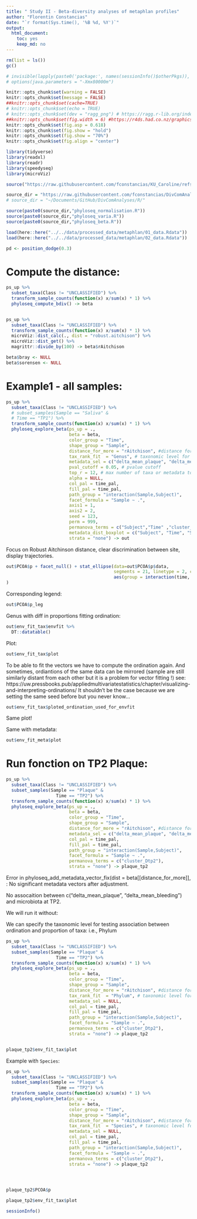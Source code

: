 ```yaml
---
title: " Study II - Beta-diversity analyses of metaphlan profiles"
author: "Florentin Constancias"
date: "`r format(Sys.time(), '%B %d, %Y')`"
output: 
  html_document: 
    toc: yes
    keep_md: no
---
```



```r
rm(list = ls())
gc()

# invisible(lapply(paste0('package:', names(sessionInfo()$otherPkgs)), detach, character.only=TRUE, unload=TRUE))
# options(java.parameters = "-Xmx80000m")
```


```r
knitr::opts_chunk$set(warning = FALSE)
knitr::opts_chunk$set(message = FALSE)
##knitr::opts_chunk$set(cache=TRUE)
# knitr::opts_chunk$set(echo = TRUE)
# knitr::opts_chunk$set(dev = "ragg_png") # https://ragg.r-lib.org/index.html
##knitr::opts_chunk$set(fig.width = 6) #https://r4ds.had.co.nz/graphics-for-communication.html#figure-sizing
knitr::opts_chunk$set(fig.asp = 0.618)
knitr::opts_chunk$set(fig.show = "hold")
knitr::opts_chunk$set(fig.show = "70%")
knitr::opts_chunk$set(fig.align = "center")
```

```r
library(tidyverse)
library(readxl)
library(readr)
library(speedyseq)
library(microViz)
```

```r
source("https://raw.githubusercontent.com/fconstancias/KU_Caroline/refs/heads/main/code/functions/phyloseq_functions.R")

source_dir = "https://raw.githubusercontent.com/fconstancias/DivComAnalyses/master/R/"
# source_dir = "~/Documents/GitHub/DivComAnalyses/R/"

source(paste0(source_dir,"phyloseq_normalisation.R"))
source(paste0(source_dir,"phyloseq_varia.R"))
source(paste0(source_dir,"phyloseq_beta.R"))
```


```r
load(here::here("../../data/processed_data/metaphlan/01_data.Rdata"))
load(here::here("../../data/processed_data/metaphlan/02_data.Rdata"))
```

```r
pd <- position_dodge(0.3)
```


# Compute the distance:

```r
ps_up %>%
  subset_taxa(Class != "UNCLASSIFIED") %>% 
  transform_sample_counts(function(x) x/sum(x) * 1) %>%
  phyloseq_compute_bdiv() -> beta


ps_up %>% 
  subset_taxa(Class != "UNCLASSIFIED") %>% 
  transform_sample_counts(function(x) x/sum(x) * 1) %>%
  microViz::dist_calc(., dist = "robust.aitchison") %>% 
  microViz::dist_get() %>% 
  magrittr::divide_by(100) -> beta$rAitchison

beta$bray <- NULL
beta$sorensen <- NULL
```


# Example1 - all samples:

```r
ps_up %>%
  subset_taxa(Class != "UNCLASSIFIED") %>%
  # subset_samples(Sample == "Saliva" &
  # Time == "TP1") %>% 
  transform_sample_counts(function(x) x/sum(x) * 1) %>% 
  phyloseq_explore_beta(ps_up = .,
                        beta = beta,
                        color_group = "Time",
                        shape_group = "Sample",
                        distance_for_more = "rAitchison", #distance for detailed plot (path, and envfit vectors)
                        tax_rank_fit  = "Genus", # taxonomic level for envfit vector fitting
                        metadata_sel = c("delta_mean_plaque", "delta_mean_bleeding"), # metadata selection
                        pval_cutoff = 0.05, # pvalue cutoff 
                        top_r = 12, # max number of taxa or metadata to be displayed as vector of the ordination
                        alpha = NULL,
                        col_pal = time_pal,
                        fill_pal = time_pal,
                        path_group = "interaction(Sample,Subject)",
                        facet_formula = "Sample ~ .",
                        axis1 = 1,
                        axis2 = 2,
                        seed = 123,
                        perm = 999,
                        permanova_terms = c("Subject","Time" ,"cluster_Dtp2"),
                        metadata_dist_boxplot = c("Subject", "Time", "Sample"),
                        strata = "none") -> out
```

Focus on Robust Aitchinson distance, clear discrimination between site, display trajectories.

```r
out$PCOA$p + facet_null() + stat_ellipse(data=out$PCOA$p$data,
                                         segments = 21, linetype = 2, color = "grey80",
                                         aes(group = interaction(time, Sample)),
)
```
Corresponding legend:

```r
out$PCOA$p_leg
```

Genus with diff in proportions fitting ordination:

```r
out$env_fit_tax$envfit %>% 
  DT::datatable()
```

Plot:

```r
out$env_fit_tax$plot 
```

To be able to fit the vectors we have to compute the ordination again. And sometimes,  ordiantions of the same data can be mirrored (sample are still similarly distant from each other but it is a problem for vector fitting !) 
see: https://uw.pressbooks.pub/appliedmultivariatestatistics/chapter/visualizing-and-interpreting-ordinations/
It shouldn't be the case because we are setting the same seed before but you never know...

```r
out$env_fit_tax$ploted_ordination_used_for_envfit 
```
Same plot!  

Same with metadata:

```r
out$env_fit_meta$plot
```

# Run fonction on TP2 Plaque:

```r
ps_up %>%
  subset_taxa(Class != "UNCLASSIFIED") %>%
  subset_samples(Sample == "Plaque" &
                   Time == "TP2") %>%
  transform_sample_counts(function(x) x/sum(x) * 1) %>% 
  phyloseq_explore_beta(ps_up = .,
                        beta = beta,
                        color_group = "Time",
                        shape_group = "Sample",
                        distance_for_more = "rAitchison", #distance for detailed plot (path, and envfit vectors)
                        metadata_sel = c("delta_mean_plaque", "delta_mean_bleeding"), # metadata selection
                        col_pal = time_pal,
                        fill_pal = time_pal,
                        path_group = "interaction(Sample,Subject)",
                        facet_formula = "Sample ~ .",
                        permanova_terms = c("cluster_Dtp2"),
                        strata = "none") -> plaque_tp2
```

Error in phyloseq_add_metadata_vector_fix(dist = beta[[distance_for_more]],  : 
No significant metadata vectors after adjustment.

No assocaition between   c("delta_mean_plaque", "delta_mean_bleeding") and microbiota at TP2.

We will run it without:

We can specify the taxonomic level for testing association between ordination and proportion of taxa: i.e., Phylum

```r
ps_up %>%
  subset_taxa(Class != "UNCLASSIFIED") %>%
  subset_samples(Sample == "Plaque" &
                   Time == "TP2") %>%
  transform_sample_counts(function(x) x/sum(x) * 1) %>% 
  phyloseq_explore_beta(ps_up = .,
                        beta = beta,
                        color_group = "Time",
                        shape_group = "Sample",
                        distance_for_more = "rAitchison", #distance for detailed plot (path, and envfit vectors)
                        tax_rank_fit  = "Phylum", # taxonomic level for envfit vector fitting
                        metadata_sel = NULL,
                        col_pal = time_pal,
                        fill_pal = time_pal,
                        path_group = "interaction(Sample,Subject)",
                        facet_formula = "Sample ~ .",
                        permanova_terms = c("cluster_Dtp2"),
                        strata = "none") -> plaque_tp2


plaque_tp2$env_fit_tax$plot
```


Example with `Species`:


```r
ps_up %>%
  subset_taxa(Class != "UNCLASSIFIED") %>%
  subset_samples(Sample == "Plaque" &
                   Time == "TP2") %>%
  transform_sample_counts(function(x) x/sum(x) * 1) %>% 
  phyloseq_explore_beta(ps_up = .,
                        beta = beta,
                        color_group = "Time",
                        shape_group = "Sample",
                        distance_for_more = "rAitchison", #distance for detailed plot (path, and envfit vectors)
                        tax_rank_fit  = "Species", # taxonomic level for envfit vector fitting
                        metadata_sel = NULL,
                        col_pal = time_pal,
                        fill_pal = time_pal,
                        path_group = "interaction(Sample,Subject)",
                        facet_formula = "Sample ~ .",
                        permanova_terms = c("cluster_Dtp2"),
                        strata = "none") -> plaque_tp2




plaque_tp2$PCOA$p
```


```r
plaque_tp2$env_fit_tax$plot
```


```r
sessionInfo()
```
